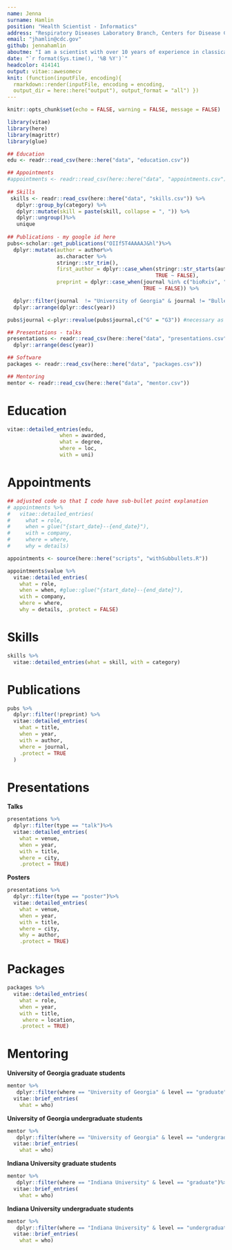 ---
name: Jenna
surname: Hamlin
position: "Health Scientist - Informatics"
address: "Respiratory Diseases Laboratory Branch, Centers for Disease Control and Prevention, Atlanta, GA, USA"
email: "jhamlin@cdc.gov"
github: jennahamlin
aboutme: "I am a scientist with over 10 years of experience in classical genetics, genomics, and evolutionary biology. My training spans a range of tools and approaches—including bioinformatics, population genetics, and species distribution modeling—with a strong emphasis on experimental design. As my computational skills have grown, the genomes of the organisms I study have become smaller. Currently, I work at the intersection of public health, application development, and the study of organisms that pose risks to human health, with a focus on producing reproducible research."
date: "`r format(Sys.time(), '%B %Y')`"
headcolor: 414141
output: vitae::awesomecv
knit: (function(inputFile, encoding){
  rmarkdown::render(inputFile, encoding = encoding,
  output_dir = here::here("output"), output_format = "all") })
--- 


```{r setup, include=FALSE}
knitr::opts_chunk$set(echo = FALSE, warning = FALSE, message = FALSE)

library(vitae)
library(here)
library(magrittr)
library(glue)
```

```{r get data, include=FALSE}

## Education
edu <- readr::read_csv(here::here("data", "education.csv"))

## Appointments
#appointments <- readr::read_csv(here::here("data", "appointments.csv"))
 
## Skills
 skills <- readr::read_csv(here::here("data", "skills.csv")) %>% 
   dplyr::group_by(category) %>% 
   dplyr::mutate(skill = paste(skill, collapse = ", ")) %>% 
   dplyr::ungroup()%>% 
   unique
 
## Publications - my google id here
pubs<-scholar::get_publications("OIIf5T4AAAAJ&hl")%>%
  dplyr::mutate(author = author%>%
                as.character %>%
                stringr::str_trim(),
                first_author = dplyr::case_when(stringr::str_starts(author, "JAP Hamlin") ~ TRUE,
                                                TRUE ~ FALSE),
                preprint = dplyr::case_when(journal %in% c("bioRxiv", "BioRxiv") ~ TRUE,
                                            TRUE ~ FALSE)) %>%

  dplyr::filter(journal  != "University of Georgia" & journal != "Bulletin of the Ecological Society of America") %>% #exclude thesis
  dplyr::arrange(dplyr::desc(year))

pubs$journal <-plyr::revalue(pubs$journal,c("G" = "G3")) #necessary as when pubs imported from scholar G3 becomes G, this corrects that

## Presentations - talks
presentations <- readr::read_csv(here::here("data", "presentations.csv")) %>% 
  dplyr::arrange(desc(year))

## Software
packages <- readr::read_csv(here::here("data", "packages.csv"))

## Mentoring
mentor <- readr::read_csv(here::here("data", "mentor.csv"))

```

# Education

```{r education}
vitae::detailed_entries(edu, 
                 when = awarded,
                 what = degree,
                 where = loc,
                 with = uni)

```

# Appointments

```{r appointments}

## adjusted code so that I code have sub-bullet point explanation
# appointments %>% 
#   vitae::detailed_entries(
#     what = role,
#     when = glue("{start_date}--{end_date}"),
#     with = company,
#     where = where,
#     why = details)

appointments <- source(here::here("scripts", "withSubbullets.R"))

appointments$value %>%
  vitae::detailed_entries(
    what = role,
    when = when, #glue::glue("{start_date}--{end_date}"),
    with = company,
    where = where,
    why = details, .protect = FALSE)

```

# Skills

```{r skills}
skills %>% 
  vitae::detailed_entries(what = skill, with = category)
```

# Publications

```{r publications}
pubs %>%
  dplyr::filter(!preprint) %>%
  vitae::detailed_entries(
    what = title,
    when = year,
    with = author,
    where = journal,
    .protect = TRUE
  )
```

# Presentations

**Talks**

```{r talks}
presentations %>%
  dplyr::filter(type == "talk")%>%
  vitae::detailed_entries(
    what = venue,
    when = year,
    with = title,
    where = city,
    .protect = TRUE)
```

**Posters**

```{r posters}
presentations %>%
  dplyr::filter(type == "poster")%>%
  vitae::detailed_entries(
    what = venue,
    when = year,
    with = title,
    where = city,
    why = author,
    .protect = TRUE)
```

# Packages

```{r packages}

packages %>% 
  vitae::detailed_entries(
    what = role,
    when = year,
    with = title,
     where = location,
    .protect = TRUE)
```

# Mentoring

**University of Georgia graduate students**

```{r uga grad}
mentor %>%
   dplyr::filter(where == "University of Georgia" & level == "graduate")%>%
  vitae::brief_entries(
    what = who)
```

**University of Georgia undergraduate students**

```{r uga undergrad}
mentor %>%
   dplyr::filter(where == "University of Georgia" & level == "undergraduate")%>%
  vitae::brief_entries(
    what = who)
```

**Indiana University graduate students**

```{r iu grad}
mentor %>%
   dplyr::filter(where == "Indiana University" & level == "graduate")%>%
  vitae::brief_entries(
    what = who)
```

**Indiana University undergraduate students**

```{r iu undergrad}
mentor %>%
   dplyr::filter(where == "Indiana University" & level == "undergraduate")%>%
  vitae::brief_entries(
    what = who)
```
